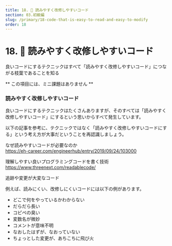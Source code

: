 ```yaml
---
title: 18. 🤔 読みやすく改修しやすいコード
section: 03.初級編
slug: /primary/18-code-that-is-easy-to-read-and-easy-to-modify
order: 18
---
```


# 18. 🤔 読みやすく改修しやすいコード

<p class="goal">
  良いコードにするテクニックはすべて「読みやすく改修しやすいコード」につながる枝葉であることを知る
</p>

** この項目には、ミニ課題はありません **

### 読みやすく改修しやすいコード

良いコードにするテクニックはたくさんありますが、そのすべては「読みやすく改修しやすいコード」にするという思いからすべて発生しています。

以下の記事を参考に、テクニックではなく「読みやすく改修しやすいコードにする」という考え方が大事だということを再認識しましょう。

なぜ読みやすいコードが必要なのか  
https://eh-career.com/engineerhub/entry/2019/09/24/103000

理解しやすい良いプログラミングコードを書く技術  
https://www.threenext.com/readablecode/

追跡や変更が大変なコード

例えば、読みにくい、改修しにくいコードには以下の例があります。

- どこで何をやっているかわからない
- だらだら長い
- コピペの臭い
- 変数名が微妙
- コメントが意味不明
- なおしたはずが、なおっていない
- ちょっとした変更が、あちこちに飛び火
